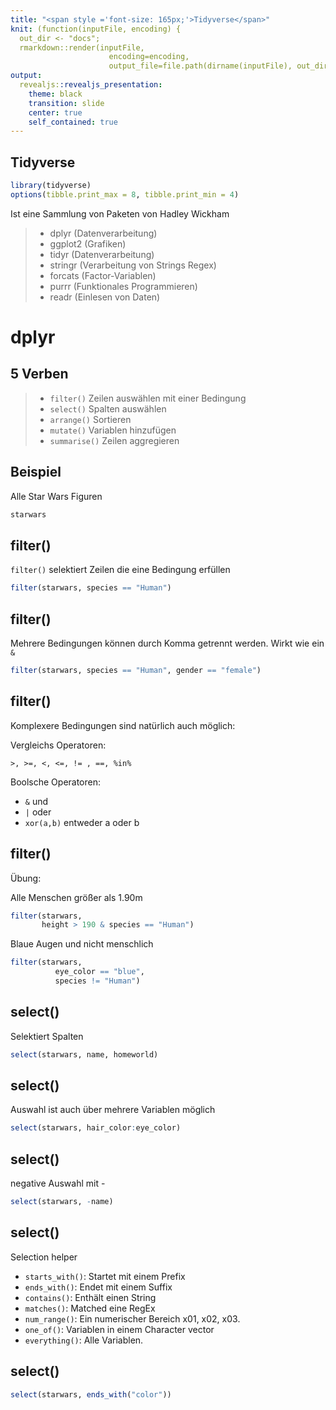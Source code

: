 ```yaml
---
title: "<span style ='font-size: 165px;'>Tidyverse</span>"
knit: (function(inputFile, encoding) { 
  out_dir <- "docs";
  rmarkdown::render(inputFile,
                      encoding=encoding, 
                      output_file=file.path(dirname(inputFile), out_dir, 'index.html'))})
output:
  revealjs::revealjs_presentation:
    theme: black
    transition: slide
    center: true
    self_contained: true
---
```



## Tidyverse

```r
library(tidyverse)
options(tibble.print_max = 8, tibble.print_min = 4)
```

Ist eine Sammlung von Paketen von Hadley Wickham

> - dplyr (Datenverarbeitung)
> - ggplot2 (Grafiken)
> - tidyr (Datenverarbeitung)
> - stringr (Verarbeitung von Strings Regex)
> - forcats (Factor-Variablen)
> - purrr (Funktionales Programmieren)
> - readr (Einlesen von Daten)

# dplyr
## 5 Verben

>- `filter()` Zeilen auswählen mit einer Bedingung
>- `select()` Spalten auswählen
>- `arrange()` Sortieren
>- `mutate()` Variablen hinzufügen
>- `summarise()` Zeilen aggregieren

## Beispiel

Alle Star Wars Figuren

```r
starwars
```

## filter() 

`filter()` selektiert Zeilen die eine Bedingung erfüllen

```r
filter(starwars, species == "Human")
```


## filter() 

Mehrere Bedingungen können durch Komma getrennt werden. Wirkt wie ein `&`

```r
filter(starwars, species == "Human", gender == "female")
```


 
## filter() 

Komplexere Bedingungen sind natürlich auch möglich:

Vergleichs Operatoren:

`>, >=, <, <=, != , ==, %in%`


Boolsche Operatoren:

- `&` und
- `|` oder
- `xor(a,b)` entweder a oder b

## filter()

Übung:

Alle Menschen größer als 1.90m

<div class="fragment fade-up">
```r
filter(starwars, 
       height > 190 & species == "Human")
```
</div>

<div class="fragment fade-up">Blaue Augen und nicht menschlich</div>

<div class="fragment fade-up">
```r
filter(starwars, 
          eye_color == "blue", 
          species != "Human")
```
</div>


## select()

Selektiert Spalten

```r
select(starwars, name, homeworld)
```

## select()

Auswahl ist auch über mehrere Variablen möglich

```r
select(starwars, hair_color:eye_color)
```

## select()

negative Auswahl mit -

```r
select(starwars, -name)
```


## select()

Selection helper

* `starts_with()`: Startet mit einem Prefix
* `ends_with()`: Endet mit einem Suffix
* `contains()`: Enthält einen String
* `matches()`: Matched eine RegEx
* `num_range()`: Ein numerischer Bereich x01, x02, x03.
* `one_of()`: Variablen in einem Character vector
* `everything()`: Alle Variablen.

## select()

```r
select(starwars, ends_with("color"))
```



